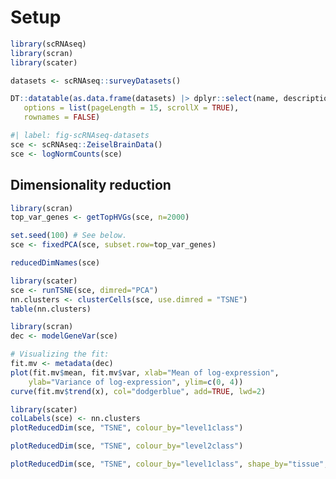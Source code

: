 # Setup

```r
library(scRNAseq)
library(scran)
library(scater)
```

```r
datasets <- scRNAseq::surveyDatasets()
```

```r
DT::datatable(as.data.frame(datasets) |> dplyr::select(name, description, version, path, column_annotations, rows, columns),
   options = list(pageLength = 15, scrollX = TRUE),
   rownames = FALSE) 
```

```r
#| label: fig-scRNAseq-datasets
sce <- scRNAseq::ZeiselBrainData()
sce <- logNormCounts(sce)
```

## Dimensionality reduction

```r
library(scran)
top_var_genes <- getTopHVGs(sce, n=2000)

set.seed(100) # See below.
sce <- fixedPCA(sce, subset.row=top_var_genes)

reducedDimNames(sce)
```


```r
library(scater)
sce <- runTSNE(sce, dimred="PCA")
nn.clusters <- clusterCells(sce, use.dimred = "TSNE")
table(nn.clusters)
```


```r
library(scran)
dec <- modelGeneVar(sce)

# Visualizing the fit:
fit.mv <- metadata(dec)
plot(fit.mv$mean, fit.mv$var, xlab="Mean of log-expression",
    ylab="Variance of log-expression", ylim=c(0, 4))
curve(fit.mv$trend(x), col="dodgerblue", add=TRUE, lwd=2)
```


```r
library(scater)
colLabels(sce) <- nn.clusters
plotReducedDim(sce, "TSNE", colour_by="level1class")
```

```r
plotReducedDim(sce, "TSNE", colour_by="level2class")
```

```r
plotReducedDim(sce, "TSNE", colour_by="level1class", shape_by="tissue", ) |> plotly::ggplotly()
```


